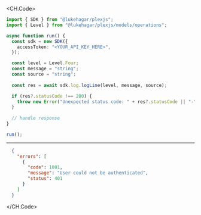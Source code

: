 
<CH.Code>
```typescript LogLine.ts
import { SDK } from "@lukehagar/plexjs";
import { Level } from "@lukehagar/plexjs/models/operations";

async function run() {
  const sdk = new SDK({
    accessToken: "<YOUR_API_KEY_HERE>",
  });

  const level = Level.Four;
  const message = "string";
  const source = "string";
  
  const res = await sdk.log.logLine(level, message, source);

  if (res?.statusCode !== 200) {
    throw new Error("Unexpected status code: " + res?.statusCode || "-");
  }
  
  // handle response
}

run();
```
---

```json Example Response
  {
    "errors": [
      {
        "code": 1001,
        "message": "User could not be authenticated",
        "status": 401
      }
    ]
  }
```
</CH.Code>
